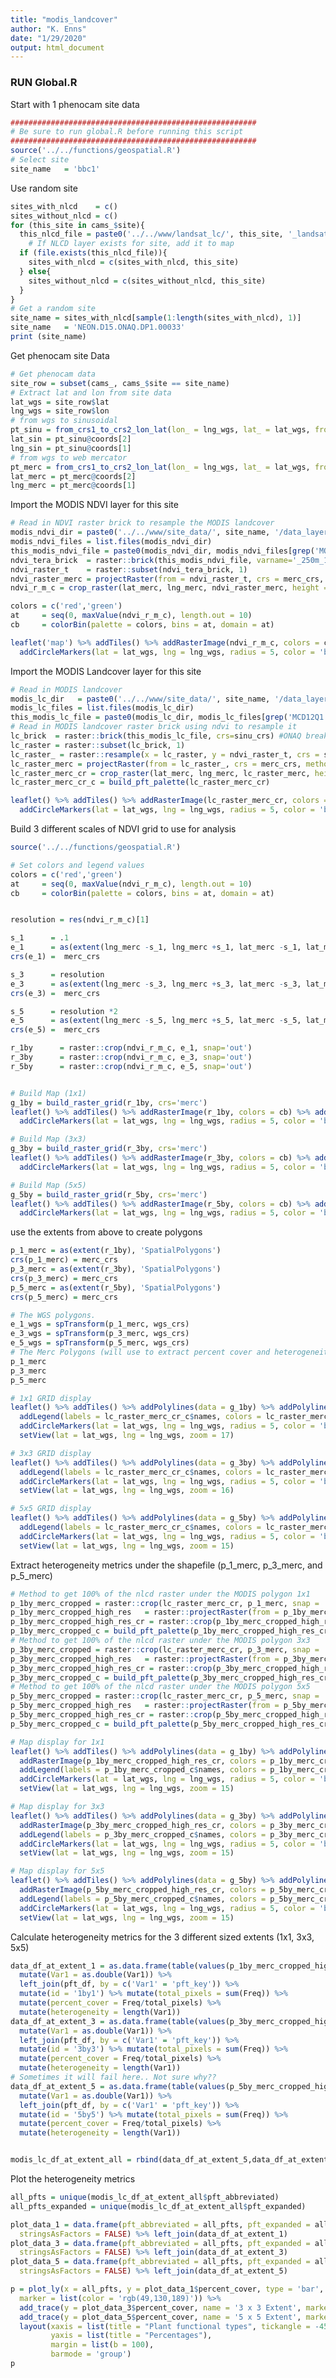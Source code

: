 ```yaml
---
title: "modis_landcover"
author: "K. Enns"
date: "1/29/2020"
output: html_document
---
```


### RUN Global.R

Start with 1 phenocam site data
```r
#######################################################
# Be sure to run global.R before running this script
#######################################################
source('../../functions/geospatial.R')
# Select site 
site_name   = 'bbc1'
```

Use random site 
```r
sites_with_nlcd    = c()
sites_without_nlcd = c()
for (this_site in cams_$site){
  this_nlcd_file = paste0('../../www/landsat_lc/', this_site, '_landsat_lc.tif')
    # If NLCD layer exists for site, add it to map
  if (file.exists(this_nlcd_file)){
    sites_with_nlcd = c(sites_with_nlcd, this_site)
  } else{
    sites_without_nlcd = c(sites_without_nlcd, this_site)
  }
}
# Get a random site
site_name = sites_with_nlcd[sample(1:length(sites_with_nlcd), 1)]
site_name   = 'NEON.D15.ONAQ.DP1.00033'
print (site_name)
```

Get phenocam site Data
```r
# Get phenocam data
site_row = subset(cams_, cams_$site == site_name)
# Extract lat and lon from site data
lat_wgs = site_row$lat
lng_wgs = site_row$lon
# from wgs to sinusoidal
pt_sinu = from_crs1_to_crs2_lon_lat(lon_ = lng_wgs, lat_ = lat_wgs, from_crs = wgs_crs, to_crs = sinu_crs)
lat_sin = pt_sinu@coords[2]
lng_sin = pt_sinu@coords[1]
# from wgs to web mercator
pt_merc = from_crs1_to_crs2_lon_lat(lon_ = lng_wgs, lat_ = lat_wgs, from_crs = wgs_crs, to_crs = merc_crs)
lat_merc = pt_merc@coords[2]
lng_merc = pt_merc@coords[1]
```

Import the MODIS NDVI layer for this site
```r
# Read in NDVI raster brick to resample the MODIS landcover
modis_ndvi_dir = paste0('../../www/site_data/', site_name, '/data_layers/ndvi/tera/')
modis_ndvi_files = list.files(modis_ndvi_dir)
this_modis_ndvi_file = paste0(modis_ndvi_dir, modis_ndvi_files[grep('MOD13Q1.006_250m_aid0001.nc', modis_ndvi_files)])
ndvi_tera_brick  = raster::brick(this_modis_ndvi_file, varname='_250m_16_days_NDVI', crs=sinu_crs)
ndvi_raster_t    = raster::subset(ndvi_tera_brick, 1)
ndvi_raster_merc = projectRaster(from = ndvi_raster_t, crs = merc_crs, res = res(ndvi_raster_t))
ndvi_r_m_c = crop_raster(lat_merc, lng_merc, ndvi_raster_merc, height = 10000, width = 10000, crs_str = merc_crs)

colors = c('red','green')
at     = seq(0, maxValue(ndvi_r_m_c), length.out = 10)
cb     = colorBin(palette = colors, bins = at, domain = at)

leaflet('map') %>% addTiles() %>% addRasterImage(ndvi_r_m_c, colors = cb) %>% addLegend(pal = cb, values = at) %>%
  addCircleMarkers(lat = lat_wgs, lng = lng_wgs, radius = 5, color = 'black', weight=2, opacity = 1, label = site_name)
```

Import the MODIS Landcover layer for this site
```r
# Read in MODIS landcover
modis_lc_dir   = paste0('../../www/site_data/', site_name, '/data_layers/lc/')
modis_lc_files = list.files(modis_lc_dir)
this_modis_lc_file = paste0(modis_lc_dir, modis_lc_files[grep('MCD12Q1.006_500m_aid0001.nc', modis_lc_files)])
# Read in MODIS landcover raster brick using ndvi to resample it
lc_brick  = raster::brick(this_modis_lc_file, crs=sinu_crs) #ONAQ breaks here
lc_raster = raster::subset(lc_brick, 1)
lc_raster_ = raster::resample(x = lc_raster, y = ndvi_raster_t, crs = sinu_crs, method='ngb')
lc_raster_merc = projectRaster(from = lc_raster_, crs = merc_crs, method='ngb', res = res(ndvi_raster_t))
lc_raster_merc_cr = crop_raster(lat_merc, lng_merc, lc_raster_merc, height = 10000, width = 10000, crs_str = merc_crs)
lc_raster_merc_cr_c = build_pft_palette(lc_raster_merc_cr)

leaflet() %>% addTiles() %>% addRasterImage(lc_raster_merc_cr, colors = lc_raster_merc_cr_c$palette) %>% 
  addCircleMarkers(lat = lat_wgs, lng = lng_wgs, radius = 5, color = 'black', weight=2, opacity = 1, label = site_name)
```


Build 3 different scales of NDVI grid to use for analysis
```r
source('../../functions/geospatial.R')

# Set colors and legend values
colors = c('red','green')
at     = seq(0, maxValue(ndvi_r_m_c), length.out = 10)
cb     = colorBin(palette = colors, bins = at, domain = at)


resolution = res(ndvi_r_m_c)[1]

s_1      = .1
e_1      = as(extent(lng_merc -s_1, lng_merc +s_1, lat_merc -s_1, lat_merc +s_1), 'SpatialPolygons')
crs(e_1) =  merc_crs

s_3      = resolution
e_3      = as(extent(lng_merc -s_3, lng_merc +s_3, lat_merc -s_3, lat_merc +s_3), 'SpatialPolygons')
crs(e_3) =  merc_crs

s_5      = resolution *2
e_5      = as(extent(lng_merc -s_5, lng_merc +s_5, lat_merc -s_5, lat_merc +s_5), 'SpatialPolygons')
crs(e_5) =  merc_crs

r_1by      = raster::crop(ndvi_r_m_c, e_1, snap='out')
r_3by      = raster::crop(ndvi_r_m_c, e_3, snap='out')
r_5by      = raster::crop(ndvi_r_m_c, e_5, snap='out')


# Build Map (1x1)
g_1by = build_raster_grid(r_1by, crs='merc')
leaflet() %>% addTiles() %>% addRasterImage(r_1by, colors = cb) %>% addLegend(pal = cb, values = at) %>% addPolylines(data = g_1by) %>%
  addCircleMarkers(lat = lat_wgs, lng = lng_wgs, radius = 5, color = 'black', weight=2, opacity = 1, label = site_name)

# Build Map (3x3)
g_3by = build_raster_grid(r_3by, crs='merc')
leaflet() %>% addTiles() %>% addRasterImage(r_3by, colors = cb) %>% addLegend(pal = cb, values = at) %>% addPolylines(data = g_3by) %>%
  addCircleMarkers(lat = lat_wgs, lng = lng_wgs, radius = 5, color = 'black', weight=2, opacity = 1, label = site_name)

# Build Map (5x5)
g_5by = build_raster_grid(r_5by, crs='merc')
leaflet() %>% addTiles() %>% addRasterImage(r_5by, colors = cb) %>% addLegend(pal = cb, values = at) %>% addPolylines(data = g_5by) %>%
  addCircleMarkers(lat = lat_wgs, lng = lng_wgs, radius = 5, color = 'black', weight=2, opacity = 1, label = site_name)
```


use the extents from above to create polygons
```r
p_1_merc = as(extent(r_1by), 'SpatialPolygons')
crs(p_1_merc) = merc_crs
p_3_merc = as(extent(r_3by), 'SpatialPolygons')
crs(p_3_merc) = merc_crs
p_5_merc = as(extent(r_5by), 'SpatialPolygons')
crs(p_5_merc) = merc_crs

# The WGS polygons.
e_1_wgs = spTransform(p_1_merc, wgs_crs)
e_3_wgs = spTransform(p_3_merc, wgs_crs)
e_5_wgs = spTransform(p_5_merc, wgs_crs)
# The Merc Polygons (will use to extract percent cover and heterogeneity)
p_1_merc
p_3_merc
p_5_merc

# 1x1 GRID display
leaflet() %>% addTiles() %>% addPolylines(data = g_1by) %>% addPolylines(data = e_1_wgs) %>% addRasterImage(lc_raster_merc_cr, colors = lc_raster_merc_cr_c$palette) %>%
  addLegend(labels = lc_raster_merc_cr_c$names, colors = lc_raster_merc_cr_c$colors, position = "bottomleft", opacity = .95, title = 'Landcover') %>%
  addCircleMarkers(lat = lat_wgs, lng = lng_wgs, radius = 5, color = 'black', weight=2, opacity = 1, label = site_name) %>%
  setView(lat = lat_wgs, lng = lng_wgs, zoom = 17)

# 3x3 GRID display
leaflet() %>% addTiles() %>% addPolylines(data = g_3by) %>% addPolylines(data = e_3_wgs) %>% addRasterImage(lc_raster_merc_cr, colors = lc_raster_merc_cr_c$palette) %>%
  addLegend(labels = lc_raster_merc_cr_c$names, colors = lc_raster_merc_cr_c$colors, position = "bottomleft", opacity = .95, title = 'Landcover') %>%
  addCircleMarkers(lat = lat_wgs, lng = lng_wgs, radius = 5, color = 'black', weight=2, opacity = 1, label = site_name) %>%
  setView(lat = lat_wgs, lng = lng_wgs, zoom = 16)

# 5x5 GRID display
leaflet() %>% addTiles() %>% addPolylines(data = g_5by) %>% addPolylines(data = e_5_wgs) %>% addRasterImage(lc_raster_merc_cr, colors = lc_raster_merc_cr_c$palette) %>%
  addLegend(labels = lc_raster_merc_cr_c$names, colors = lc_raster_merc_cr_c$colors, position = "bottomleft", opacity = .95, title = 'Landcover') %>%
  addCircleMarkers(lat = lat_wgs, lng = lng_wgs, radius = 5, color = 'black', weight=2, opacity = 1, label = site_name) %>% 
  setView(lat = lat_wgs, lng = lng_wgs, zoom = 15)
```



Extract heterogeneity metrics under the shapefile (p_1_merc, p_3_merc, and p_5_merc)
```r
# Method to get 100% of the nlcd raster under the MODIS polygon 1x1
p_1by_merc_cropped = raster::crop(lc_raster_merc_cr, p_1_merc, snap = 'out' )
p_1by_merc_cropped_high_res   = raster::projectRaster(from = p_1by_merc_cropped, crs = merc_crs, method='ngb', res = res(p_1by_merc_cropped)/40.5)
p_1by_merc_cropped_high_res_cr = raster::crop(p_1by_merc_cropped_high_res, p_1_merc, snap = 'in' )
p_1by_merc_cropped_c = build_pft_palette(p_1by_merc_cropped_high_res_cr)
# Method to get 100% of the nlcd raster under the MODIS polygon 3x3
p_3by_merc_cropped = raster::crop(lc_raster_merc_cr, p_3_merc, snap = 'out' )
p_3by_merc_cropped_high_res   = raster::projectRaster(from = p_3by_merc_cropped, crs = merc_crs, method='ngb', res = res(p_3by_merc_cropped)/40.5)
p_3by_merc_cropped_high_res_cr = raster::crop(p_3by_merc_cropped_high_res, p_3_merc, snap = 'in' )
p_3by_merc_cropped_c = build_pft_palette(p_3by_merc_cropped_high_res_cr)
# Method to get 100% of the nlcd raster under the MODIS polygon 5x5
p_5by_merc_cropped = raster::crop(lc_raster_merc_cr, p_5_merc, snap = 'out' )
p_5by_merc_cropped_high_res   = raster::projectRaster(from = p_5by_merc_cropped, crs = merc_crs, method='ngb', res = res(p_5by_merc_cropped)/40.5)
p_5by_merc_cropped_high_res_cr = raster::crop(p_5by_merc_cropped_high_res, p_5_merc, snap = 'in' )
p_5by_merc_cropped_c = build_pft_palette(p_5by_merc_cropped_high_res_cr)

# Map display for 1x1
leaflet() %>% addTiles() %>% addPolylines(data = g_1by) %>% addPolylines(data = e_1_wgs) %>%
  addRasterImage(p_1by_merc_cropped_high_res_cr, colors = p_1by_merc_cropped_c$palette) %>%
  addLegend(labels = p_1by_merc_cropped_c$names, colors = p_1by_merc_cropped_c$colors, position = "bottomleft", opacity = .95, title = 'Landcover') %>%
  addCircleMarkers(lat = lat_wgs, lng = lng_wgs, radius = 5, color = 'black', weight=2, opacity = 1, label = site_name) %>%
  setView(lat = lat_wgs, lng = lng_wgs, zoom = 15)

# Map display for 3x3
leaflet() %>% addTiles() %>% addPolylines(data = g_3by) %>% addPolylines(data = e_3_wgs) %>%
  addRasterImage(p_3by_merc_cropped_high_res_cr, colors = p_3by_merc_cropped_c$palette) %>%
  addLegend(labels = p_3by_merc_cropped_c$names, colors = p_3by_merc_cropped_c$colors, position = "bottomleft", opacity = .95, title = 'Landcover') %>%
  addCircleMarkers(lat = lat_wgs, lng = lng_wgs, radius = 5, color = 'black', weight=2, opacity = 1, label = site_name) %>%
  setView(lat = lat_wgs, lng = lng_wgs, zoom = 15)

# Map display for 5x5 
leaflet() %>% addTiles() %>% addPolylines(data = g_5by) %>% addPolylines(data = e_5_wgs) %>% 
  addRasterImage(p_5by_merc_cropped_high_res_cr, colors = p_5by_merc_cropped_c$palette) %>%
  addLegend(labels = p_5by_merc_cropped_c$names, colors = p_5by_merc_cropped_c$colors, position = "bottomleft", opacity = .95, title = 'Landcover') %>%
  addCircleMarkers(lat = lat_wgs, lng = lng_wgs, radius = 5, color = 'black', weight=2, opacity = 1, label = site_name) %>% 
  setView(lat = lat_wgs, lng = lng_wgs, zoom = 15)

```



Calculate heterogeneity metrics for the 3 different sized extents (1x1, 3x3, 5x5)
```r
data_df_at_extent_1 = as.data.frame(table(values(p_1by_merc_cropped_high_res_cr)), stringsAsFactors=FALSE) %>% 
  mutate(Var1 = as.double(Var1)) %>%
  left_join(pft_df, by = c('Var1' = 'pft_key')) %>% 
  mutate(id = '1by1') %>% mutate(total_pixels = sum(Freq)) %>%
  mutate(percent_cover = Freq/total_pixels) %>% 
  mutate(heterogeneity = length(Var1))
data_df_at_extent_3 = as.data.frame(table(values(p_3by_merc_cropped_high_res_cr)), stringsAsFactors=FALSE) %>% 
  mutate(Var1 = as.double(Var1)) %>%
  left_join(pft_df, by = c('Var1' = 'pft_key')) %>% 
  mutate(id = '3by3') %>% mutate(total_pixels = sum(Freq)) %>%
  mutate(percent_cover = Freq/total_pixels) %>% 
  mutate(heterogeneity = length(Var1))
# Sometimes it will fail here.. Not sure why??
data_df_at_extent_5 = as.data.frame(table(values(p_5by_merc_cropped_high_res_cr)), stringsAsFactors=FALSE) %>% 
  mutate(Var1 = as.double(Var1)) %>%
  left_join(pft_df, by = c('Var1' = 'pft_key')) %>% 
  mutate(id = '5by5') %>% mutate(total_pixels = sum(Freq)) %>%
  mutate(percent_cover = Freq/total_pixels) %>% 
  mutate(heterogeneity = length(Var1))


modis_lc_df_at_extent_all = rbind(data_df_at_extent_5,data_df_at_extent_3,data_df_at_extent_1)
```

Plot the heterogeneity metrics 
```r
all_pfts = unique(modis_lc_df_at_extent_all$pft_abbreviated)
all_pfts_expanded = unique(modis_lc_df_at_extent_all$pft_expanded)

plot_data_1 = data.frame(pft_abbreviated = all_pfts, pft_expanded = all_pfts_expanded,
  stringsAsFactors = FALSE) %>% left_join(data_df_at_extent_1)
plot_data_3 = data.frame(pft_abbreviated = all_pfts, pft_expanded = all_pfts_expanded,
  stringsAsFactors = FALSE) %>% left_join(data_df_at_extent_3)
plot_data_5 = data.frame(pft_abbreviated = all_pfts, pft_expanded = all_pfts_expanded,
  stringsAsFactors = FALSE) %>% left_join(data_df_at_extent_5)

p = plot_ly(x = all_pfts, y = plot_data_1$percent_cover, type = 'bar', name = '1 x 1 Extent', 
  marker = list(color = 'rgb(49,130,189)')) %>%
  add_trace(y = plot_data_3$percent_cover, name = '3 x 3 Extent', marker = list(color = 'rgb(256,100,100)')) %>%
  add_trace(y = plot_data_5$percent_cover, name = '5 x 5 Extent', marker = list(color = 'rgb(123,204,12)')) %>%
  layout(xaxis = list(title = "Plant functional types", tickangle = -45),
         yaxis = list(title = "Percentages"),
         margin = list(b = 100),
         barmode = 'group')
p
```





















